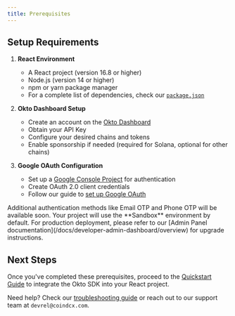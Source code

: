 ```yaml
---
title: Prerequisites
---
```



## Setup Requirements

1. **React Environment**
   - A React project (version 16.8 or higher)
   - Node.js (version 14 or higher)
   - npm or yarn package manager
   - For a complete list of dependencies, check our [`package.json`](https://github.com/okto-hq/okto-sdkv2-react-template-app/blob/main/package.json)

2. **Okto Dashboard Setup**
   - Create an account on the [Okto Dashboard](https://dashboard.okto.tech)
   - Obtain your API Key
   - Configure your desired chains and tokens
   - Enable sponsorship if needed (required for Solana, optional for other chains)

3. **Google OAuth Configuration**
   - Set up a [Google Console Project](https://console.cloud.google.com) for authentication
   - Create OAuth 2.0 client credentials
   - Follow our guide to [set up Google OAuth](/docs/react-sdk/authenticate-users/google-oauth/learn)

<Callout type="info">
Additional authentication methods like Email OTP and Phone OTP will be available soon.
</Callout>

<Callout title="Environment Configuration">
Your project will use the **Sandbox** environment by default. For production deployment, please refer to our [Admin Panel documentation](/docs/developer-admin-dashboard/overview) for upgrade instructions.
</Callout>

## Next Steps

Once you've completed these prerequisites, proceed to the [Quickstart Guide](/docs/nextjs-sdk) to integrate the Okto SDK into your React project.

Need help? Check our [troubleshooting guide](/docs/react-sdk/troubleshooting) or reach out to our support team at `devrel@coindcx.com`.